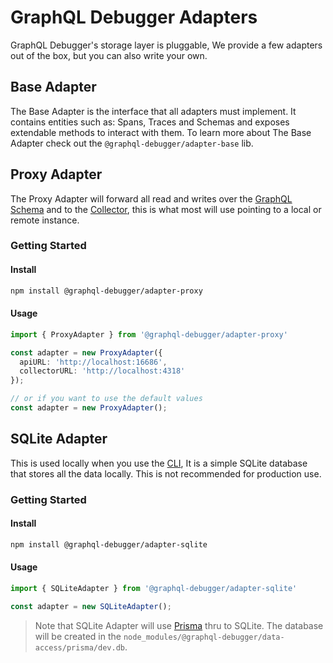 # GraphQL Debugger Adapters

GraphQL Debugger's storage layer is pluggable, We provide a few adapters out of the box, but you can also write your own.

## Base Adapter

The Base Adapter is the interface that all adapters must implement. It contains entities such as: Spans, Traces and Schemas and exposes extendable methods to interact with them. To learn more about The Base Adapter check out the `@graphql-debugger/adapter-base` lib.

## Proxy Adapter

The Proxy Adapter will forward all read and writes over the [GraphQL Schema](/docs/packages/graphql-schema) and to the [Collector](/docs/components/collector), this is what most will use pointing to a local or remote instance.

### Getting Started

#### Install

```bash
npm install @graphql-debugger/adapter-proxy
```

#### Usage

```ts
import { ProxyAdapter } from '@graphql-debugger/adapter-proxy'

const adapter = new ProxyAdapter({
  apiURL: 'http://localhost:16686',
  collectorURL: 'http://localhost:4318'
});

// or if you want to use the default values
const adapter = new ProxyAdapter();
```

## SQLite Adapter

This is used locally when you use the [CLI](/docs/packagaes/cli), It is a simple SQLite database that stores all the data locally. This is not recommended for production use.

### Getting Started

#### Install

```bash npm2yarn
npm install @graphql-debugger/adapter-sqlite
```

#### Usage

```ts
import { SQLiteAdapter } from '@graphql-debugger/adapter-sqlite'

const adapter = new SQLiteAdapter();
```

> Note that SQLite Adapter will use [Prisma](https://prisma.io) thru to SQLite. The database will be created in the `node_modules/@graphql-debugger/data-access/prisma/dev.db`.